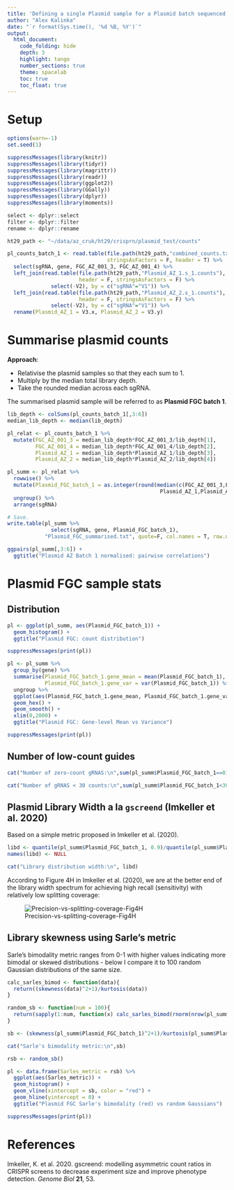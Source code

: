 ```yaml
---
title: 'Defining a single Plasmid sample for a Plasmid batch sequenced several times'
author: "Alex Kalinka"
date: "`r format(Sys.time(), '%d %B, %Y')`"
output:
  html_document:
    code_folding: hide
    depth: 3
    highlight: tango
    number_sections: true
    theme: spacelab
    toc: true
    toc_float: true
---
```


# Setup

```r
options(warn=-1)
set.seed(1)

suppressMessages(library(knitr))
suppressMessages(library(tidyr))
suppressMessages(library(magrittr))
suppressMessages(library(readr))
suppressMessages(library(ggplot2))
suppressMessages(library(GGally))
suppressMessages(library(dplyr))
suppressMessages(library(moments))

select <- dplyr::select
filter <- dplyr::filter
rename <- dplyr::rename

ht29_path <- "~/data/az_cruk/ht29/crisprn/plasmid_test/counts"

pl_counts_batch_1 <- read.table(file.path(ht29_path,"combined_counts.txt"),
                                stringsAsFactors = F, header = T) %>%
  select(sgRNA, gene, FGC_AZ_001_3, FGC_AZ_001_4) %>%
  left_join(read.table(file.path(ht29_path,"Plasmid_AZ_1.s_1.counts"),
                       header = F, stringsAsFactors = F) %>%
              select(-V2), by = c("sgRNA"="V1")) %>%
  left_join(read.table(file.path(ht29_path,"Plasmid_AZ_2.s_1.counts"),
                       header = F, stringsAsFactors = F) %>%
              select(-V2), by = c("sgRNA"="V1")) %>%
  rename(Plasmid_AZ_1 = V3.x, Plasmid_AZ_2 = V3.y)

```

# Summarise plasmid counts

**Approach**:

* Relativise the plasmid samples so that they each sum to 1.
* Multiply by the median total library depth.
* Take the rounded median across each sgRNA.

The summarised plasmid sample will be referred to as **Plasmid FGC batch 1**.

```r
lib_depth <- colSums(pl_counts_batch_1[,3:6])
median_lib_depth <- median(lib_depth)

pl_relat <- pl_counts_batch_1 %>%
  mutate(FGC_AZ_001_3 = median_lib_depth*FGC_AZ_001_3/lib_depth[1],
         FGC_AZ_001_4 = median_lib_depth*FGC_AZ_001_4/lib_depth[2],
         Plasmid_AZ_1 = median_lib_depth*Plasmid_AZ_1/lib_depth[3],
         Plasmid_AZ_2 = median_lib_depth*Plasmid_AZ_2/lib_depth[4])

pl_summ <- pl_relat %>%
  rowwise() %>%
  mutate(Plasmid_FGC_batch_1 = as.integer(round(median(c(FGC_AZ_001_3,FGC_AZ_001_4,
                                                 Plasmid_AZ_1,Plasmid_AZ_2))))) %>%
  ungroup() %>%
  arrange(sgRNA)

# Save.
write.table(pl_summ %>%
              select(sgRNA, gene, Plasmid_FGC_batch_1),
            "Plasmid_FGC_summarised.txt", quote=F, col.names = T, row.names = F, sep="\t")

ggpairs(pl_summ[,3:6]) +
  ggtitle("Plasmid AZ Batch 1 normalised: pairwise correlations")

```

# Plasmid FGC sample stats

## Distribution

```r
pl <- ggplot(pl_summ, aes(Plasmid_FGC_batch_1)) +
  geom_histogram() +
  ggtitle("Plasmid FGC: count distribution")

suppressMessages(print(pl))

pl <- pl_summ %>%
  group_by(gene) %>%
  summarise(Plasmid_FGC_batch_1.gene_mean = mean(Plasmid_FGC_batch_1),
            Plasmid_FGC_batch_1.gene_var = var(Plasmid_FGC_batch_1)) %>%
  ungroup %>%
  ggplot(aes(Plasmid_FGC_batch_1.gene_mean, Plasmid_FGC_batch_1.gene_var)) + 
  geom_hex() +
  geom_smooth() +
  xlim(0,2000) +
  ggtitle("Plasmid FGC: Gene-level Mean vs Variance")

suppressMessages(print(pl))

```

## Number of low-count guides

```r
cat("Number of zero-count gRNAS:\n",sum(pl_summ$Plasmid_FGC_batch_1==0))

cat("Number of gRNAS < 30 counts:\n",sum(pl_summ$Plasmid_FGC_batch_1<30))

```

## Plasmid Library Width a la `gscreend` (Imkeller et al. 2020)

Based on a simple metric proposed in Imkeller et al. (2020).

```r
libd <- quantile(pl_summ$Plasmid_FGC_batch_1, 0.9)/quantile(pl_summ$Plasmid_FGC_batch_1,0.1)
names(libd) <- NULL

cat("Library distribution width:\n", libd)

```

According to Figure 4H in Imkeller et al. (2020), we are at the better end of the library width spectrum for achieving high recall (sensitivity) with relatively low splitting coverage:

![Precision-vs-splitting-coverage-Fig4H](/Users/alexkalinka/git-projects/exploratory_analyses/data/gscreend-figure4H.png)

## Library skewness using Sarle's metric

Sarle's bimodality metric ranges from 0-1 with higher values indicating more bimodal or skewed distributions - below I compare it to 100 random Gaussian distributions of the same size.

```r
calc_sarles_bimod <- function(data){
  return((skewness(data)^2+1)/kurtosis(data))
}

random_sb <- function(num = 100){
  return(sapply(1:num, function(x) calc_sarles_bimod(rnorm(nrow(pl_summ)))))
}

sb <- (skewness(pl_summ$Plasmid_FGC_batch_1)^2+1)/kurtosis(pl_summ$Plasmid_FGC_batch_1)

cat("Sarle's bimodality metric:\n",sb)

rsb <- random_sb()

pl <- data.frame(Sarles_metric = rsb) %>%
  ggplot(aes(Sarles_metric)) +
  geom_histogram() +
  geom_vline(xintercept = sb, color = "red") +
  geom_hline(yintercept = 0) +
  ggtitle("Plasmid FGC Sarle's bimodality (red) vs random Gaussians")

suppressMessages(print(pl))

```


# References

Imkeller, K. et al. 2020. gscreend: modelling asymmetric count ratios in CRISPR screens to decrease experiment size and improve phenotype detection. *Genome Biol* **21**, 53.

